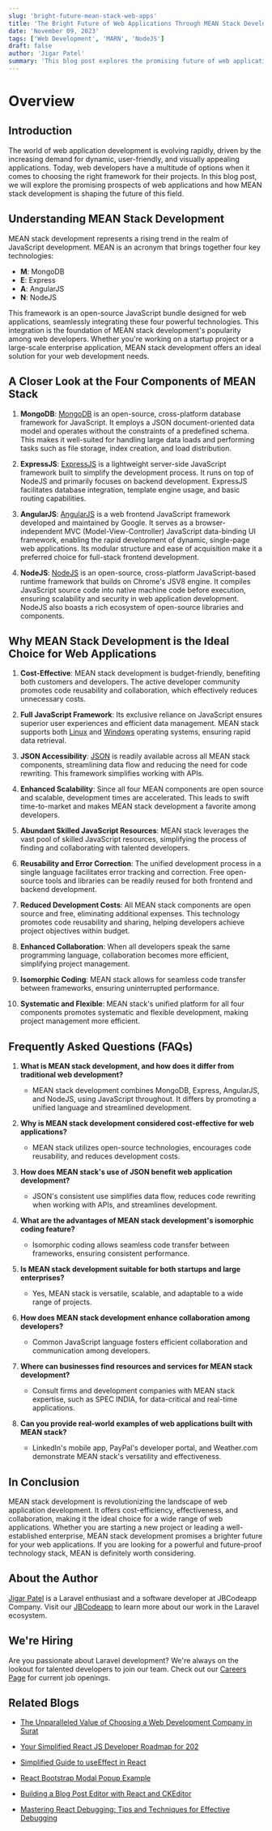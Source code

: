 ```yaml
---
slug: 'bright-future-mean-stack-web-apps'
title: 'The Bright Future of Web Applications Through MEAN Stack Development'
date: 'November 09, 2023'
tags: ['Web Development', 'MARN', 'NodeJS']
draft: false
author: 'Jigar Patel'
summary: 'This blog post explores the promising future of web applications through MEAN stack development, a JavaScript-based full-stack framework that combines MongoDB, Express, AngularJS, and NodeJS. MEAN stack development is hailed for its cost-efficiency, unified use of JSON, enhanced collaboration among developers, and seamless code transfer.'
---
```


# Overview

<TOCInline
  toc={props.toc}
  exclude="Overview"
  toHeading={2}
  defaultimage="bright-future-mean-stack-web-apps"
/>

## Introduction

The world of web application development is evolving rapidly, driven by the increasing demand for dynamic, user-friendly, and visually appealing applications. Today, web developers have a multitude of options when it comes to choosing the right framework for their projects. In this blog post, we will explore the promising prospects of web applications and how MEAN stack development is shaping the future of this field.

## Understanding MEAN Stack Development

MEAN stack development represents a rising trend in the realm of JavaScript development. MEAN is an acronym that brings together four key technologies:

- **M**: MongoDB
- **E**: Express
- **A**: AngularJS
- **N**: NodeJS

This framework is an open-source JavaScript bundle designed for web applications, seamlessly integrating these four powerful technologies. This integration is the foundation of MEAN stack development's popularity among web developers. Whether you're working on a startup project or a large-scale enterprise application, MEAN stack development offers an ideal solution for your web development needs.

## A Closer Look at the Four Components of MEAN Stack

1. **MongoDB**: [MongoDB](https://www.mongodb.com/) is an open-source, cross-platform database framework for JavaScript. It employs a JSON document-oriented data model and operates without the constraints of a predefined schema. This makes it well-suited for handling large data loads and performing tasks such as file storage, index creation, and load distribution.

2. **ExpressJS**: [ExpressJS](https://expressjs.com/) is a lightweight server-side JavaScript framework built to simplify the development process. It runs on top of NodeJS and primarily focuses on backend development. ExpressJS facilitates database integration, template engine usage, and basic routing capabilities.

3. **AngularJS**: [AngularJS](https://angularjs.org/) is a web frontend JavaScript framework developed and maintained by Google. It serves as a browser-independent MVC (Model-View-Controller) JavaScript data-binding UI framework, enabling the rapid development of dynamic, single-page web applications. Its modular structure and ease of acquisition make it a preferred choice for full-stack frontend development.

4. **NodeJS**: [NodeJS](https://nodejs.org/en/) is an open-source, cross-platform JavaScript-based runtime framework that builds on Chrome's JSV8 engine. It compiles JavaScript source code into native machine code before execution, ensuring scalability and security in web application development. NodeJS also boasts a rich ecosystem of open-source libraries and components.

## Why MEAN Stack Development is the Ideal Choice for Web Applications

1. **Cost-Effective**: MEAN stack development is budget-friendly, benefiting both customers and developers. The active developer community promotes code reusability and collaboration, which effectively reduces unnecessary costs.

2. **Full JavaScript Framework**: Its exclusive reliance on JavaScript ensures superior user experiences and efficient data management. MEAN stack supports both [Linux](https://www.linux.org/) and [Windows](https://www.microsoft.com/en-us/windows) operating systems, ensuring rapid data retrieval.

3. **JSON Accessibility**: [JSON](https://www.json.org) is readily available across all MEAN stack components, streamlining data flow and reducing the need for code rewriting. This framework simplifies working with APIs.

4. **Enhanced Scalability**: Since all four MEAN components are open source and scalable, development times are accelerated. This leads to swift time-to-market and makes MEAN stack development a favorite among developers.

5. **Abundant Skilled JavaScript Resources**: MEAN stack leverages the vast pool of skilled JavaScript resources, simplifying the process of finding and collaborating with talented developers.

6. **Reusability and Error Correction**: The unified development process in a single language facilitates error tracking and correction. Free open-source tools and libraries can be readily reused for both frontend and backend development.

7. **Reduced Development Costs**: All MEAN stack components are open source and free, eliminating additional expenses. This technology promotes code reusability and sharing, helping developers achieve project objectives within budget.

8. **Enhanced Collaboration**: When all developers speak the same programming language, collaboration becomes more efficient, simplifying project management.

9. **Isomorphic Coding**: MEAN stack allows for seamless code transfer between frameworks, ensuring uninterrupted performance.

10. **Systematic and Flexible**: MEAN stack's unified platform for all four components promotes systematic and flexible development, making project management more efficient.

## Frequently Asked Questions (FAQs)

1. **What is MEAN stack development, and how does it differ from traditional web development?**

   - MEAN stack development combines MongoDB, Express, AngularJS, and NodeJS, using JavaScript throughout. It differs by promoting a unified language and streamlined development.

2. **Why is MEAN stack development considered cost-effective for web applications?**

   - MEAN stack utilizes open-source technologies, encourages code reusability, and reduces development costs.

3. **How does MEAN stack's use of JSON benefit web application development?**

   - JSON's consistent use simplifies data flow, reduces code rewriting when working with APIs, and streamlines development.

4. **What are the advantages of MEAN stack development's isomorphic coding feature?**

   - Isomorphic coding allows seamless code transfer between frameworks, ensuring consistent performance.

5. **Is MEAN stack development suitable for both startups and large enterprises?**

   - Yes, MEAN stack is versatile, scalable, and adaptable to a wide range of projects.

6. **How does MEAN stack development enhance collaboration among developers?**

   - Common JavaScript language fosters efficient collaboration and communication among developers.

7. **Where can businesses find resources and services for MEAN stack development?**

   - Consult firms and development companies with MEAN stack expertise, such as SPEC INDIA, for data-critical and real-time applications.

8. **Can you provide real-world examples of web applications built with MEAN stack?**
   - LinkedIn's mobile app, PayPal's developer portal, and Weather.com demonstrate MEAN stack's versatility and effectiveness.

## In Conclusion

MEAN stack development is revolutionizing the landscape of web application development. It offers cost-efficiency, effectiveness, and collaboration, making it the ideal choice for a wide range of web applications. Whether you are starting a new project or leading a well-established enterprise, MEAN stack development promises a brighter future for your web applications. If you are looking for a powerful and future-proof technology stack, MEAN is definitely worth considering.

## About the Author

[Jigar Patel](https://expertlaravel.com) is a Laravel enthusiast and a software developer at JBCodeapp Company. Visit our [JBCodeapp](https://jbcodeapp.com) to learn more about our work in the Laravel ecosystem.

## We're Hiring

Are you passionate about Laravel development? We're always on the lookout for talented developers to join our team. Check out our [Careers Page](https://jbcodeapp.com/career) for current job openings.

## Related Blogs

- [The Unparalleled Value of Choosing a Web Development Company in Surat](surat-web-development-services-exceptional-value)

- [Your Simplified React JS Developer Roadmap for 202](your-simplified-react-js-developer-roadmap-for-2023)

- [Simplified Guide to useEffect in React](simplified-guide-to-useeffect-in-react)

- [React Bootstrap Modal Popup Example](react-bootstrap-modal-example)

- [Building a Blog Post Editor with React and CKEditor](react-ckeditor-blog-editor)

- [Mastering React Debugging: Tips and Techniques for Effective Debugging](react-debugging-tips-and-techniques)
